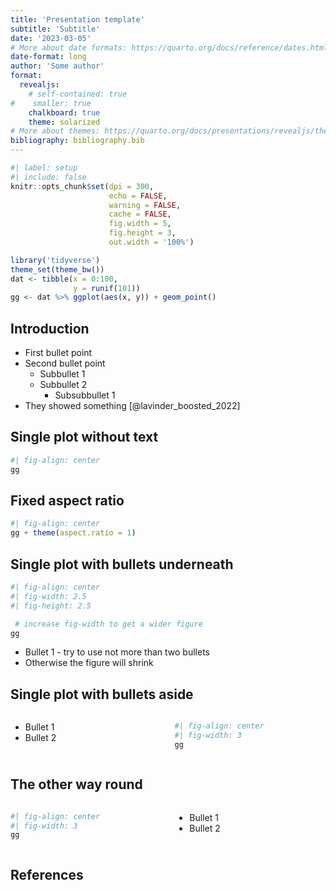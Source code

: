 ```yaml
---
title: 'Presentation template'
subtitle: 'Subtitle'
date: '2023-03-05'
# More about date formats: https://quarto.org/docs/reference/dates.html#using-a-date-style
date-format: long
author: 'Some author'
format: 
  revealjs:
    # self-contained: true
#    smaller: true
    chalkboard: true
    theme: solarized
# More about themes: https://quarto.org/docs/presentations/revealjs/themes.html
bibliography: bibliography.bib
---
```


```r
#| label: setup
#| include: false
knitr::opts_chunk$set(dpi = 300,
                      echo = FALSE,
                      warning = FALSE,
                      cache = FALSE,
                      fig.width = 5,
                      fig.height = 3,
                      out.width = '100%')

library('tidyverse') 
theme_set(theme_bw())
dat <- tibble(x = 0:100,
              y = runif(101))
gg <- dat %>% ggplot(aes(x, y)) + geom_point()
```

## Introduction
*   First bullet point
*   Second bullet point
    + Subbullet 1
    + Subbullet 2
        - Subsubbullet 1
* They showed something [@lavinder_boosted_2022]

## Single plot without text
```r
#| fig-align: center
gg
```

## Fixed aspect ratio
```r
#| fig-align: center
gg + theme(aspect.ratio = 1)
```

## Single plot with bullets underneath
```r
#| fig-align: center
#| fig-width: 2.5
#| fig-height: 2.5

 # increase fig-width to get a wider figure
gg
```
* Bullet 1 - try to use not more than two bullets
* Otherwise the figure will shrink

## Single plot with bullets aside
::: columns
::: {.column width="50%"}
* Bullet 1 
* Bullet 2
:::
::: {.column width="50%"}
```r
#| fig-align: center
#| fig-width: 3
gg
```
:::
:::

## The other way round
::: columns
::: {.column width="50%"}
```r
#| fig-align: center
#| fig-width: 3
gg
```
:::
::: {.column width="50%"}
* Bullet 1 
* Bullet 2
:::
:::



## References